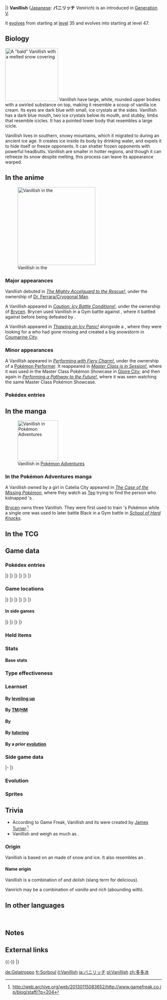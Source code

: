 {{PokémonPrevNext/Head|type=Ice}}
{{PokémonPrevNext/Pokémon|type=Ice|prevnum=582|prev=Vanillite|nextnum=584|next=Vanilluxe}}
|}
{{Pokémon Infobox
|name=Vanillish
|jname=バニリッチ
|jtranslit=Baniritchi
|tmname=Vanirich
|category=Icy Snow
|type1=Ice
|abilityn=d
|ability1=Ice Body
|ability2=Snow Cloak
|abilityd=Weak Armor
|ndex=583
|udex=089
|u2dex=256
|karea=Mountain
|kdex=086
|adex=256
|height-ftin=3'07"
|height-m=1.1
|weight-lbs=90.4
|weight-kg=41.0
|egggroupn=1
|egggroup1=Mineral
|eggcycles=20
|expyield=138
|lv100exp=1,250,000
|gendercode=127
|color=White
|catchrate=120
|evtotal=2
|evsa=2
|body=05
|pokefordex=vanillish
|generation=5
|friendship=70
}}
'''Vanillish''' ([[List of Japanese Pokémon names|Japanese]]: '''バニリッチ''' ''Vanirich'') is an {{type|Ice}} {{OBP|Pokémon|species}} introduced in [[Generation V]].

It [[Evolution|evolves]] from {{p|Vanillite}} starting at [[level]] 35 and evolves into {{p|Vanilluxe}} starting at level 47.

==Biology==
[[File:Snowless Vanillish.png|thumb|left|170px|A "bald" Vanillish with a melted snow covering]]
Vanillish have large, white, rounded upper bodies with a swirled substance on top, making it resemble a scoop of vanilla ice cream. Its eyes are dark blue with small, ice crystals at the sides. Vanillish has a dark blue mouth, two ice crystals below its mouth, and stubby, limbs that resemble icicles. It has a pointed lower body that resembles a large icicle. 

Vanillish lives in southern, snowy mountains, which it migrated to during an ancient ice age. It creates ice inside its body by drinking water, and expels it to hide itself or freeze opponents. It can shatter frozen opponents with powerful headbutts. Vanillish are smaller in hotter regions, and though it can refreeze its snow despite melting, this process can leave its appearance warped.
{{left clear}}

==In the anime==
[[File:Vanillish anime.png|thumb|left|250px|Vanillish in the {{pkmn|anime}}]]
===Major appearances===
Vanillish debuted in ''[[BW057|The Mighty Accelguard to the Rescue!]]'', under the ownership of [[Dr. Ferrara|Dr. Ferrara/Cryogonal Man]].

A Vanillish appeared in ''[[BW079|Caution: Icy Battle Conditions!]]'', under the ownership of [[Brycen]]. Brycen used Vanillish in a Gym battle against {{Ash}}, where it battled against {{AP|Krookodile}} before being defeated by {{AP|Scraggy}}.

A Vanillish appeared in ''[[XY057|Thawing an Icy Panic!]]'' alongside a {{p|Vanilluxe}}, where they were looking for a {{p|Vanillite}} who had gone missing and created a big snowstorm in [[Coumarine City]].

===Minor appearances===
A Vanillish appeared in ''[[XY080|Performing with Fiery Charm!]]'', under the ownership of a [[Pokémon Performer]]. It reappeared in ''[[XY112|Master Class is in Session!]]'', where it was used in the Master Class Pokémon Showcase in [[Gloire City]]; and then again in ''[[XY113|Performing a Pathway to the Future!]]'', where it was seen watching the same Master Class Pokémon Showcase.

===Pokédex entries===
{{Animedexheader|Unova}}
{{Animedexbody|BW057|Vanillish|Ash's Pokédex|Vanillish, the Icy Snow Pokémon and the evolved form of Vanillite. Vanillish migrated southward long ago during an ice age, and now lives on snow-covered mountains.}}
{{Animedexbody|BW079|Vanillish|Ash's Pokédex|Vanillish, the Icy Snow Pokémon and the evolved form of Vanillite. Vanillish creates ice energy internally by drinking water from lakes or rivers.}}
{{Animedexfooter/Pokémon|''Best Wishes''|Unova}}
{{Animedexheader|Kalos}}
{{Animedexbody|XY057|Vanillish|Serena's Pokédex|Vanillish, the Icy Snow Pokémon and the evolved form of Vanillite. Vanillish forms ice particles in the air by cooling it down, then uses them to freeze opponents.}}
{{Animedexfooter/Pokémon|''XY''|Kalos}}

==In the manga==
[[File:Brycen Vanillish Adventures.png|thumb|130px|Vanillish in [[Pokémon Adventures]]]]
===In the Pokémon Adventures manga===
A Vanillish owned by a girl in Catelia City appeared in ''[[PS479|The Case of the Missing Pokémon]]'', where they watch as [[Bo|Tep]] trying to find the person who kidnapped {{adv|Bianca}}'s {{p|Litwick}}.

[[Brycen]] owns three Vanillish. They were first used to train {{adv|Black}}'s Pokémon while a single one was used to later battle Black in a Gym battle in ''[[PS499|School of Hard Knocks]]''.

==In the TCG==
{{main|Vanillish (TCG)}}

==Game data==
===Pokédex entries===
{{Dex/Header|type=Ice}}
{{Dex/NA|gen=V}}
{{Dex/Gen|gen=V}}
{{Dex/Entry1|v=Black|t=FFF|entry=Snowy mountains are this Pokémon's habitat. During an ancient ice age, they moved to southern areas.}}
{{Dex/Entry1|v=White|entry=It conceals itself from enemy eyes by creating many small ice particles and hiding among them.}}
{{Dex/Entry2|v=Black 2|v2=White 2|t=FFF|entry=They cool down the surrounding air and create ice particles, which they use to freeze their foes.}}
|}
|}
{{Dex/Gen|gen=VI}}
{{Dex/Entry1|v=X|t=FFF|entry=They cool down the surrounding air and create ice particles, which they use to freeze their foes.}}
{{Dex/Entry1|v=Y|entry=Snowy mountains are this Pokémon's habitat. During an ancient ice age, they moved to southern areas.}}
{{Dex/Entry1|v=Omega Ruby|t=FFF|entry=They cool down the surrounding air and create ice particles, which they use to freeze their foes.}}
{{Dex/Entry1|v=Alpha Sapphire|t=FFF|entry=Snowy mountains are this Pokémon's habitat. During an ancient ice age, they moved to southern areas.}}
|}
|}
{{Dex/Gen|gen=VII}}
{{Dex/Entry1|v=Sun|entry=Hot days cause its body to melt. It can be restored by refreezing it, but the process leaves its body slightly warped.}}
{{Dex/Entry1|v=Moon|entry=This Pokémon has existed since the Ice Age. It controls particles of ice, freezes its opponents, and then shatters them with a headbutt.}}
{{Dex/Entry1|v=Ultra Sun|entry=It sprays its enemies with grains of ice to freeze them. Most Vanillish in Alola are smaller than average.}}
{{Dex/Entry1|v=Ultra Moon|entry=This hearty Pokémon survived the Ice Age. It's incredibly popular in very hot regions.}}
|}
|}
{{Dex/Footer}}

===Game locations===
{{Availability/Header|type=Ice}}
{{Availability/NA|gen=V}}
{{Availability/Gen|gen=V}}
{{Availability/Entry2|v=Black|v2=White|t=fff|area=[[Dragonspiral Tower]] ({{DL|Tall grass|dark grass}}){{sup/s|W}}}}
{{Availability/Entry2|v=Black 2|v2=White 2|t=fff|area=[[Giant Chasm]]<br>[[Dragonspiral Tower]]{{sup/s|W}}}}
{{Availability/Entry1|v=Dream World|color={{dream color}}|area={{dwa|Icy Cave}}{{tt|*|Only obtainable when using an account connected to Pokémon Black 2 or White 2}}}}
|}
|}
{{Availability/Gen|gen=VI}}
{{Availability/Entry2|v=X|v2=Y|t=fff|area=[[Evolution|Evolve]] {{p|Vanillite}}}}
{{Availability/Entry2/None|v=Omega Ruby|v2=Alpha Sapphire|area=[[Trade]]}}
|}
|}
{{Availability/Gen|gen=VII}}
{{Availability/Entry2|v=Sun|v2=Moon|area=[[Mount Lanakila]] ([[SOS Battle]] while {{OBP|hail|weather condition}}ing)}}
{{Availability/Entry2|v=Ultra Sun|v2=Ultra Moon|area=[[Mount Lanakila]] ([[SOS Battle]] while {{OBP|hail|weather condition}}ing)}}
|}
|}
{{Availability/Footer}}

====In side games====
{{Availability/Header|type=Ice}}
{{Availability/NA|gen=V}}
{{Availability/Gen|gen=V}}
{{Availability/Entry1|1|v=Rumble Blast|color={{fire color}}|area=Glacier: [[World Axle - B2F]]}}
{{Availability/Entry1|1|v=Rumble U|color={{fire color}}|area=[[Frenzy Square#Race against the Clock|Frenzy Square: Race against the Clock]]}}
|}
|}
{{Availability/Gen|gen=VI}}
{{Availability/Entry1|1|v=Battle Trozei|color={{defense color}}|area=[[Dragon Hill#Stage 4|Dragon Hill: Stage 4]]}}
{{Availability/Entry1|1|v=Shuffle|color={{beauty color}}|area=[[Mt. Vinter|Mt. Vinter: Stage 111]]<br>[[Nacht Carnival|Nacht Carnival: Stage 526]]}}
{{Availability/Entry1|1|v=Rumble World|color={{fire color}}|area=[[Plasma Tundra#Frosty Alps|Plasma Tundra: Frosty Alps]] <small>(All Areas)</small>}}
|}
|}
{{Availability/Footer}}

===Held items===
{{HeldItems
|type=Ice
|sm1=Never-Melt Ice|sm1type=None|sm1rar=5
|usum1=Never-Melt Ice|usum1type=None|usum1rar=5
}}

===Stats===
====Base stats====
{{Stats
|type=Ice
|HP=51
|Attack=65
|Defense=65
|SpAtk=80
|SpDef=75
|Speed=59}}

===Type effectiveness===
{{TypeEffectiveness
|type1=Ice
|Normal=100
|Fighting=200
|Flying=100
|Poison=100
|Ground=100
|Rock=200
|Bug=100
|Ghost=100
|Steel=200
|Fire=200
|Water=100
|Grass=100
|Electric=100
|Psychic=100
|Ice=50
|Dragon=100
|Dark=100
|Fairy=100}}

===Learnset===
====By [[Level|leveling up]]====
{{learnlist/levelh/7|Vanillish|Ice|Ice|5}}
{{learnlist/level7|1|Icicle Spear|Ice|Physical|25|100|30||'''}}
{{learnlist/level7|1|Harden|Normal|Status|—|—|30}}
{{learnlist/level7|1|Astonish|Ghost|Physical|30|100|15}}
{{learnlist/level7|1|Uproar|Normal|Special|90|100|10}}
{{learnlist/level7|4|Harden|Normal|Status|—|—|30}}
{{learnlist/level7|7|Astonish|Ghost|Physical|30|100|15}}
{{learnlist/level7|10|Uproar|Normal|Special|90|100|10}}
{{learnlist/level7|13|Icy Wind|Ice|Special|55|95|15||'''}}
{{learnlist/level7|16|Mist|Ice|Status|—|—|30}}
{{learnlist/level7|19|Avalanche|Ice|Physical|60|100|10||'''}}
{{learnlist/level7|22|Taunt|Dark|Status|—|100|20}}
{{learnlist/level7|26|Mirror Shot|Steel|Special|65|85|10}}
{{learnlist/level7|31|Acid Armor|Poison|Status|—|—|20}}
{{learnlist/level7|36|Ice Beam|Ice|Special|90|100|10||'''}}
{{learnlist/level7|42|Hail|Ice|Status|—|—|10}}
{{learnlist/level7|47|Mirror Coat|Psychic|Special|—|100|20}}
{{learnlist/level7|53|Blizzard|Ice|Special|110|70|5||'''}}
{{learnlist/level7|58|Sheer Cold|Ice|Special|—|—|5}}
{{learnlist/levelf/7|Vanillish|Ice|Ice|5}}

====By [[TM]]/[[HM]]====
{{learnlist/tmh/7|Vanillish|Ice|Ice|5}}
{{learnlist/tm7|TM06|Toxic|Poison|Status|—|90|10}}
{{learnlist/tm7|TM07|Hail|Ice|Status|—|—|10}}
{{learnlist/tm7|TM10|Hidden Power|Normal|Special|60|100|15}}
{{learnlist/tm7|TM12|Taunt|Dark|Status|—|100|20}}
{{learnlist/tm7|TM13|Ice Beam|Ice|Special|90|100|10||'''}}
{{learnlist/tm7|TM14|Blizzard|Ice|Special|110|70|5||'''}}
{{learnlist/tm7|TM16|Light Screen|Psychic|Status|—|—|30}}
{{learnlist/tm7|TM17|Protect|Normal|Status|—|—|10}}
{{learnlist/tm7|TM18|Rain Dance|Water|Status|—|—|5}}
{{learnlist/tm7|TM21|Frustration|Normal|Physical|—|100|20}}
{{learnlist/tm7|TM27|Return|Normal|Physical|—|100|20}}
{{learnlist/tm7|TM32|Double Team|Normal|Status|—|—|15}}
{{learnlist/tm7|TM42|Facade|Normal|Physical|70|100|20}}
{{learnlist/tm7|TM44|Rest|Psychic|Status|—|—|10}}
{{learnlist/tm7|TM45|Attract|Normal|Status|—|100|15}}
{{learnlist/tm7|TM48|Round|Normal|Special|60|100|15}}
{{learnlist/tm7|TM64|Explosion|Normal|Physical|250|100|5}}
{{learnlist/tm7|TM79|Frost Breath|Ice|Special|60|90|10||'''}}
{{learnlist/tm7|TM87|Swagger|Normal|Status|—|85|15}}
{{learnlist/tm7|TM88|Sleep Talk|Normal|Status|—|—|10}}
{{learnlist/tm7|TM90|Substitute|Normal|Status|—|—|10}}
{{learnlist/tm7|TM91|Flash Cannon|Steel|Special|80|100|10}}
{{learnlist/tm7|TM100|Confide|Normal|Status|—|—|20}}
{{learnlist/tmf/7|Vanillish|Ice|Ice|5}}

====By {{pkmn|breeding}}====
{{learnlist/breedh/7|Vanillish|Ice|Ice|5}}
{{learnlist/breed7|{{MSP|208|Steelix}}{{MSP|679|Honedge}}{{MSP|680|Doublade}}{{MSP|681|Aegislash}}|Autotomize|Steel|Status|&mdash;|&mdash;|15}}
{{learnlist/breed7|{{MSP|361|Snorunt}}|Ice Shard|Ice|Physical|40|100|30||'''}}
{{learnlist/breed7|{{MSP|707|Klefki}}|Imprison|Psychic|Status|&mdash;|&mdash;|10}}
{{learnlist/breed7|{{MSP|476|Probopass}}{{MSP|524|Roggenrola}}{{MSP|525|Boldore}}{{MSP|526|Gigalith}}{{MSP|679|Honedge}}{{MSP|680|Doublade}}<br>{{MSP|681|Aegislash}}|Iron Defense|Steel|Status|&mdash;|&mdash;|15}}
{{learnlist/breed7|{{MSP|476|Probopass}}|Magnet Rise|Electric|Status|&mdash;|&mdash;|10}}
{{learnlist/breed7|{{MSP|074|Geodude}}{{MSP|075|Graveler}}{{MSP|076|Golem}}{{MSP|095|Onix}}{{MSP|208|Steelix}}{{MSP|185|Sudowoodo}}<br>{{MSP|299|Nosepass}}{{MSP|476|Probopass}}{{MSP|361|Snorunt}}{{MSP|362|Glalie}}|Natural Gift|Normal|Physical|&mdash;|100|15|‡}}
{{learnlist/breed7|{{MSP|361|Snorunt}}{{MSP|362|Glalie}}|Powder Snow|Ice|Special|40|100|25||'''}}
{{learnlist/breed7|{{MSP|361|Snorunt}}{{MSP|362|Glalie}}{{MSP|582|Vanillite}}{{MSP|583|Vanillish}}{{MSP|584|Vanilluxe}}|Water Pulse|Water|Special|60|100|20|‡}}
{{learnlist/breedf/7|Vanillish|Ice|Ice|5}}

====By [[Move Tutor|tutoring]]====
{{learnlist/tutorh/7|Vanillish|Ice|Ice|5}}
{{learnlist/tutor7|Ally Switch|Psychic|Status|—|—|15|||no|yes}}
{{learnlist/tutor7|Icy Wind|Ice|Special|55|95|15||'''|no|yes}}
{{learnlist/tutor7|Iron Defense|Steel|Status|—|—|15|||no|yes}}
{{learnlist/tutor7|Magic Coat|Psychic|Status|—|—|15|||no|yes}}
{{learnlist/tutor7|Magnet Rise|Electric|Status|—|—|10|||no|yes}}
{{learnlist/tutor7|Signal Beam|Bug|Special|75|100|15|||no|yes}}
{{learnlist/tutor7|Snore|Normal|Special|50|100|15|||no|yes}}
{{learnlist/tutor7|Uproar|Normal|Special|90|100|10|||no|yes}}
{{learnlist/tutor7|Water Pulse|Water|Special|60|100|20|||no|yes}}
{{learnlist/tutorf/7|Vanillish|Ice|Ice|5}}

====By a prior [[evolution]]====
{{learnlist/prevoh/7|Vanillish|Ice|Ice|5}}
{{Learnlist/prevo7null}}
{{learnlist/prevof/7|Vanillish|Ice|Ice|5}}

===Side game data===
{{Spindata/Head|type=Ice}}
{{Spindata/RumbleBlast|col=6|type=Ice
|att=2
|def=3
|speed=3
}}
|-
{{Spindata/Battle Trozei|col=3|type=Ice|ndex=583
|power=2
}}
{{Spindata/Shuffle|col=3|type=Ice|ndex=583|num=102
|min=50
|max=115
|raisemaxlevel=10
|skill=Opportunist
|skilldesc=Rarely increases damage.
|swapper=Ice Dance
}}
|}

===Evolution===
{{evobox-3
|type1=Ice
|no1=582
|name1=Vanillite
|type1-1=Ice
|evo1={{bag|Rare Candy}}<br>{{color2|000|Level|Level 35}}
|no2=583
|name2=Vanillish
|type1-2=Ice
|evo2={{bag|Rare Candy}}<br>{{color2|000|Level|Level 47}}
|no3=584
|name3=Vanilluxe
|type1-3=Ice}}

===Sprites===
{{Spritebox/Header|type=Ice}}
{{Spritebox/NA|gen=V}}
{{Spritebox/5|ndex=583}}
{{Spritebox/6|ndex=583}}
{{Spritebox/7|ndex=583}}
{{Spritebox/Footer|583|Vanillish}}

==Trivia==
* According to Game Freak, Vanillish and its {{p|Vanillite|evolutionary}} {{p|Vanilluxe|relatives}} were created by [[James Turner]].<ref>http://web.archive.org/web/20130115083652/http://www.gamefreak.co.jp/blog/staff/?p=204</ref>
* Vanillish and {{p|Braviary}} weigh as much as {{ga|Lyra}}.

===Origin===
Vanillish is based on an {{wp|ice cream cone}} made of snow and ice. It also resembles an {{wp|icicle}}.

====Name origin====
Vanillish is a combination of ''{{wp|vanilla}}'' and ''delish'' (slang term for delicious).

Vanirich may be a combination of ''vanilla'' and ''rich'' (abounding with).

==In other languages==
{{Other languages|type=Ice|type2=Ice
|ja=バニリッチ ''Vanirich''|jameaning=From ''vanilla'' and ''rich''
|fr=Sorboul|frmeaning=From ''sorbet'' and ''{{tt|boule|ball}}''
|es=Vanillish|esmeaning=Same as English name
|de=Gelatroppo|demeaning=From ''{{tt|gelato|Italian for 'ice cream'}}'' and ''{{tt|troppo|Italian for 'too much'}}''
|it=Vanillish|itmeaning=Same as English name
|ko=바닐리치 ''Vanirich''|komeaning=Transliteration of Japanese name
|zh_cmn=多多冰 ''Duōduōbīng''|zh_cmnmeaning=From {{tt|多多 ''duōduō''|much; may also be referring to yogurt drinks}} and {{tt|冰 ''bīng''|ice}}
|ru=Ваниллиш ''Vanillish''|rumeaning=Transcription of English name
}}
<br clear="left">

==Notes==
<references/>

==External links==

{{-}}
{{PokémonPrevNext/Head|type=Ice}}
{{PokémonPrevNext/Pokémon|type=Ice|prevnum=582|prev=Vanillite|nextnum=584|next=Vanilluxe}}
|}
{{Project Pokédex notice}}

[[de:Gelatroppo]]
[[fr:Sorboul]]
[[it:Vanillish]]
[[ja:バニリッチ]]
[[pl:Vanillish]]
[[zh:多多冰]]